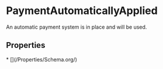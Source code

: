   
# PaymentAutomaticallyApplied

An automatic payment system is in place and will be used.

## Properties

<Grid>
* [](/Properties/Schema.org/)
</Grid>

